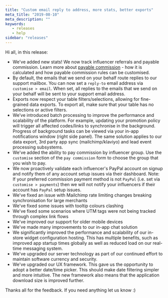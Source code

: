 ```yaml
---
title: "Custom email reply to address, more stats, better exports"
meta_title: "2019-08-10"
meta_description: ""
keywords:
   - releases
   - help
sidebar: "releases"
---
```

 
Hi all, in this release:
 
* We've added new stats! We now track influencer referrals and payable commission. Learn more about [payable commission](https://help.vwa.la/merchant/paying-commission/#what-are-payment-rules) - how it is calculated and how payable commission rules can be customised. 
* By default, the emails that we send on your behalf route replies to our support mailbox. You can now set a `reply-to` email address via `customise > email`. When set, all replies to the emails that we send on your behalf will be sent to your support email address.
* Exports now respect your table filters/selections, allowing for fine-grained data exports. To export all, make sure that your table has no selections or active filters. 
* We’ve introduced batch processing to improve the performance and scalability of the platform. For example, updating your promotion policy will trigger all affected codes/links to synchronise in the background. Progress of background tasks can be viewed via your in-app notifications window (right side panel). The same solution applies to our data export, 3rd party app sync (mailchimp/klaviyo) and lead event processing subsystems. 
* We've added the ability to pay commission by influencer group. Use the `customise` section of the `pay commission` form to choose the group that you wish to pay.
* We now proactively validate each influencer's PayPal account on signup and notify them of any account setup issues via their dashboard. Note: If your preferred commission payment method is not `PayPal` (i.e. set via `customise > payments`) then we will not notify your influencers if their account has `PayPal` setup issues.
* We've fixed an issue with Mailchimp rate limiting changes breaking synchronisation for large merchants
* We've fixed some issues with tooltip colours clashing
* We've fixed some scenarios where UTM tags were not being tracked through complex link flows
* We've improved our support for older mobile devices
* We've made many improvements to our in-app chat solution
* We significantly improved the performance and scalability of our in-store widget configuration hosting. This has multiple benefits, such as improved app startup times globally as well as reduced load on our real-time messaging system. 
* We've upgraded our server technology as part of our continued effort to maintain software currency and security. 
* We've upgraded our UX framework. This gave us the opportunity to adopt a better date/time picker. This should make date filtering simpler and more intuitive. The new framework also means that the application download size is improved further. 
 
 
Thanks all for the feedback. If you need anything let us know :)
 
 




